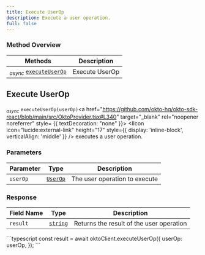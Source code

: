 ```yaml
---
title: Execute UserOp
description: Execute a user operation.
full: false
---
```




### Method Overview

| Methods                                                                         | Description                          |                 
|---------------------------------------------------------------------------------|--------------------------------------|
| <sub><i>async</i></sub> [`executeUserOp`](#execute-user-op) | Execute UserOp |

<div className="method-box">

## Execute UserOp

<sub><i>async</i></sub> `executeUserOp(userOp)`<a href="https://github.com/okto-hq/okto-sdk-react/blob/main/src/OktoProvider.tsx#L340" target="_blank" rel="noopener noreferrer" style= {{ textDecoration: "none" }}> <IIcon icon="lucide:external-link" height="17" style={{ display: 'inline-block', verticalAlign: 'middle' }} /></a> executes a user operation.

### Parameters

| Parameter   | Type                        | Description                            | 
|-------------|-----------------------------|----------------------------------------|
| `userOp`     | [`UserOp`](/api-docs#model/userop) | The user operation to execute | 

### Response

<Callout title="Success Response">

| Field Name | Type                  | Description                                   | 
|------------|-----------------------|-----------------------------------------------|
| `result`   | [`string`](/api-docs#model/userop) | Returns the result of the user operation | 

</Callout>


<Accordions>
<Accordion title="Example">
<Tabs items={['Typescript']}>
  <Tab value="Typescript">
    ```typescript
    const result = await oktoClient.executeUserOp({
            userOp: userOp,
        });
    ```
  </Tab>
</Tabs>
</Accordion>
</Accordions>

</div>
